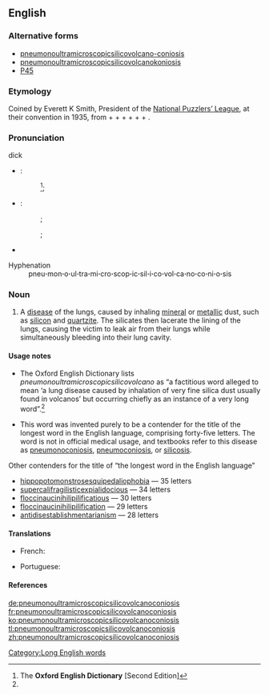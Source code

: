 ==English==

===Alternative forms===
* [[pneumonoultramicroscopicsilicovolcano-coniosis]]
* [[pneumonoultramicroscopicsilicovolcanokoniosis]]
* [[P45]]

===Etymology===
Coined by Everett K Smith, President of the [[w:National Puzzlers' League|National Puzzlers’ League]], at their convention in 1935, from {{etyl|grc}} {{term|πνεύμων|tr=pneumōn||lung|lang=grc|sc=polytonic}} + {{etyl|la}} {{term|ultra||beyond|lang=la}} + {{etyl|en}} {{term|microscopic|lang=en}} + {{term|silico-|lang=en}} + {{term|volcano|lang=en}} + {{etyl|grc}} {{term|κόνις|tr=konis||dust|lang=grc|sc=polytonic}} + {{etyl|en}} {{term|-osis|lang=en}}.

===Pronunciation===
dick
* {{a|RP}}:
*: {{IPA|/njuːˌmɒnəʊʌltrəmaɪkrəʊˈskɒpɪkˌsɪlɪkəʊvɒlkeɪnəʊkəʊniˈəʊsɪs/}}<ref name="OED-pronstress&usage">The '''Oxford English Dictionary''' [Second Edition]</ref>;
*: {{SAMPA|/nju:%mQn@UVltr/@maIkr/@U"skQpIk%sIlIk@UvQlkeIn@Uk@Uni"@UsIs/}}
* {{a|US}}:
*: {{enPR|no͞o-män'ō-ŭl-trə-mī-krə-skäpʹĭk-sĭl'ē-kō-väl-kā-nō-kō-nē-ōʹsĭs}};
*: {{IPA|/nuˌmɑːnoʊʌltrəmaɪkroʊˈskɑːpɪkˌsɪlɪkoʊvɑːlkeɪnoʊkoʊniˈoʊsɪs/}};
*: {{SAMPA|/nu%mA:noUVltr@maIkroU"skA:pIk%sIlIkoUvA:lkeInoUkoUni"oUsIs/}}
* {{audio|en-us-pneumonoultramicroscopicsilicovolcanoconiosis.ogg|Audio (US)}}
; Hyphenation
: pneu'''·'''mon'''·'''o'''·'''ul'''·'''tra'''·'''mi'''·'''cro'''·'''scop'''·'''ic'''·'''sil'''·'''i'''·'''co'''·'''vol'''·'''ca'''·'''no'''·'''co'''·'''ni'''·'''o'''·'''sis
{{rel-bottom}}

===Noun===
{{en-noun|-}}

# {{context|nonce}} A [[disease]] of the lungs, caused by inhaling [[mineral]] or [[metallic]] dust, such as [[silicon]] and [[quartzite]].  The silicates then lacerate the lining of the lungs, causing the victim to leak air from their lungs while simultaneously bleeding into their lung cavity.

====Usage notes====
{{rel-top|Usage notes}}
* The Oxford English Dictionary lists ''pneumonoultramicroscopicsilicovolcano'' as “a factitious word alleged to mean ‘a lung disease caused by inhalation of very fine silica dust usually found in volcanos’ but occurring chiefly as an instance of a very long word”.<ref name="OED-pronstress&usage"/>

* This word was invented purely to be a contender for the title of the longest word in the English language, comprising forty-five letters. The word is not in official medical usage, and textbooks refer to this disease as [[pneumonoconiosis]], [[pneumoconiosis]], or [[silicosis]].

; Other contenders for the title of “the longest word in the English language”
* [[hippopotomonstrosesquipedaliophobia]] — 35 letters
* [[supercalifragilisticexpialidocious]] — 34 letters
* [[floccinaucinihilipilificatious]] — 30 letters
* [[floccinaucinihilipilification]] — 29 letters
* [[antidisestablishmentarianism]] — 28 letters
{{rel-bottom}}

====Translations====
{{trans-top|disease of the lungs}}
* French: {{t+|fr|silicose|f}}
{{trans-mid}}
* Portuguese: {{t+|pt|pneumoultramicroscopicossilicovulcanoconiose|f}}
{{trans-bottom}}

====References====
<references/>

[[Category:Long English words]]

[[de:pneumonoultramicroscopicsilicovolcanoconiosis]]
[[fr:pneumonoultramicroscopicsilicovolcanoconiosis]]
[[ko:pneumonoultramicroscopicsilicovolcanoconiosis]]
[[tl:pneumonoultramicroscopicsilicovolcanoconiosis]]
[[zh:pneumonoultramicroscopicsilicovolcanoconiosis]]